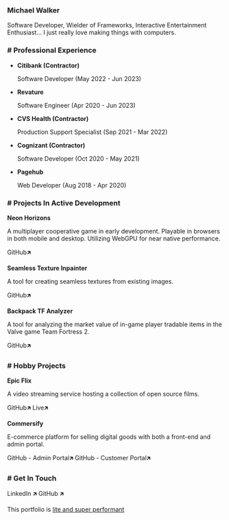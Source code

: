 
### Michael Walker
Software Developer, Wielder of Frameworks, Interactive Entertainment Enthusiast... I just really love making things with computers.

<Divider />

### # Professional Experience

- **Citibank (Contractor)**

  Software Developer (May 2022 - Jun 2023)

- **Revature**

  Software Engineer (Apr 2020 - Jun 2023)

- **CVS Health (Contractor)**

  Production Support Specialist (Sep 2021 - Mar 2022)

- **Cognizant (Contractor)**

  Software Developer (Oct 2020 - May 2021)

- **Pagehub**

  Web Developer (Aug 2018 - Apr 2020)


<Divider />

### # Projects In Active Development

**Neon Horizons**

A multiplayer cooperative game in early development. Playable in browsers in both mobile and desktop.  Utilizing WebGPU for near native performance.

<TechBadgeLink tech={technologies.Unity} /> <TechBadgeLink tech={technologies.WebGPU} /> <TechBadgeLink tech={technologies.Deno} />
<TechBadgeLink tech={technologies.Multiplayer} /> <TechBadgeLink tech={technologies.dotnet} />

<div className="my-6" />

<ButtonLink url="https://github.com/Mohcka/neon-horizons">GitHub🡵</ButtonLink> 

**Seamless Texture Inpainter**

A tool for creating seamless textures from existing images.

<TechBadgeLink tech={technologies.Python} /> <TechBadgeLink tech={technologies.GenerativeAI} /> <TechBadgeLink tech={technologies.StableDiffusion} />
<TechBadgeLink tech={technologies.TypeScript} />

<div className="my-6" />

<ButtonLink url="https://github.com/Mohcka/seamless-texture-inpainting/tree/dev">GitHub🡵</ButtonLink> 

**Backpack TF Analyzer**

A tool for analyzing the market value of in-game player tradable items in the Valve game Team Fortress 2.
<TechBadgeLink tech={technologies.Nextjs} /> <TechBadgeLink tech={technologies.TypeScript} /> <TechBadgeLink tech={technologies.Bunjs} />
<TechBadgeLink tech={technologies.WebSockets} /> <TechBadgeLink tech={technologies.DockerCompose} />

<div className="my-6" />

<ButtonLink url="https://github.com/Mohcka/bptf-analyzer/tree/dev">GitHub🡵</ButtonLink> 

<Divider className="mt-10" />

### # Hobby Projects
**Epic Flix**

A video streaming service hosting a collection of open source films.
<TechBadgeLink tech={technologies.Nextjs} /> <TechBadgeLink tech={technologies.Authentication} /> <TechBadgeLink tech={technologies.MongoDB} />
<TechBadgeLink tech={technologies.TypeScript} />

<div className="my-6" />

<ButtonLink url="https://github.com/Mohcka/seamless-texture-inpainting/tree/dev">GitHub🡵</ButtonLink> 
<ButtonLink url="https://epic-flix.michael-walker.dev/" color="#00ADD8">Live🡵</ButtonLink> 

**Commersify**

E-commerce platform for selling digital goods with both a front-end and admin portal.
<TechBadgeLink tech={technologies.Nextjs} /> <TechBadgeLink tech={technologies.Authentication} /> <TechBadgeLink tech={technologies.PostgreSQL} />
<TechBadgeLink tech={technologies.Microservices} /> <TechBadgeLink tech={technologies.TypeScript} />

<div className="my-6" />

<ButtonLink url="https://github.com/Mohcka/commersify-admin">GitHub - Admin Portal🡵</ButtonLink>
<ButtonLink url="https://github.com/Mohcka/commersify-store-front">GitHub - Customer Portal🡵</ButtonLink>

<Divider className="mt-10" />

### # Get In Touch
<ButtonLink url="https://www.linkedin.com/in/michae-x-walker/" color="#0a66c2">LinkedIn 🡵</ButtonLink>
<ButtonLink url="https://github.com/Mohcka">GitHub 🡵</ButtonLink>

<Divider className="mt-10" />

This portfolio is <a href="https://pagespeed.web.dev/analysis/https-michael-walker-dev/n9ml5ylo04?form_factor=mobile">lite and super performant</a>
